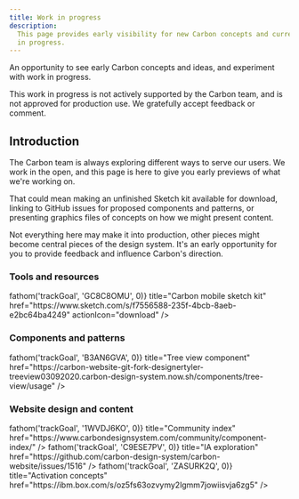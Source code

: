 ```yaml
---
title: Work in progress
description:
  This page provides early visibility for new Carbon concepts and current work
  in progress.
---
```


<PageDescription>

An opportunity to see early Carbon concepts and ideas, and experiment with work
in progress.

</PageDescription>

<InlineNotification>
  This work in progress is not actively supported by the Carbon team, and is not
  approved for production use. We gratefully accept feedback or comment.
</InlineNotification>

## Introduction

The Carbon team is always exploring different ways to serve our users. We work
in the open, and this page is here to give you early previews of what we're
working on.

That could mean making an unfinished Sketch kit available for download, linking
to GitHub issues for proposed components and patterns, or presenting graphics
files of concepts on how we might present content.

Not everything here may make it into production, other pieces might become
central pieces of the design system. It's an early opportunity for you to
provide feedback and influence Carbon's direction.

### Tools and resources

<CardGroup>
  <MiniCard
    onClick={() => fathom('trackGoal', 'GC8C8OMU', 0)}
    title="Carbon mobile sketch kit"
    href="https://www.sketch.com/s/f7556588-235f-4bcb-8aeb-e2bc64ba4249"
    actionIcon="download"
  />
</CardGroup>

### Components and patterns

<CardGroup>
  <MiniCard
    onClick={() => fathom('trackGoal', 'B3AN6GVA', 0)}
    title="Tree view component"
    href="https://carbon-website-git-fork-designertyler-treeview03092020.carbon-design-system.now.sh/components/tree-view/usage"
  />
</CardGroup>

### Website design and content

<CardGroup>
  <MiniCard
    onClick={() => fathom('trackGoal', '1WVDJ6KO', 0)}
    title="Community index"
    href="https://www.carbondesignsystem.com/community/component-index/"
  />
  <MiniCard
    onClick={() => fathom('trackGoal', 'C9ESE7PV', 0)}
    title="IA exploration"
    href="https://github.com/carbon-design-system/carbon-website/issues/1516"
  />
  <MiniCard
    onClick={() => fathom('trackGoal', 'ZASURK2Q', 0)}
    title="Activation concepts"
    href="https://ibm.box.com/s/oz5fs63ozvymy2lgmm7jowiisvja6zg5"
  />
</CardGroup>
